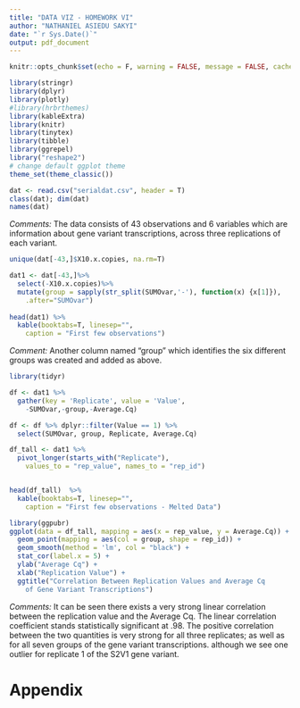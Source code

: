 ```yaml
---
title: "DATA VIZ - HOMEWORK VI"
author: "NATHANIEL ASIEDU SAKYI"
date: "`r Sys.Date()`"
output: pdf_document
---
```



```r
knitr::opts_chunk$set(echo = F, warning = FALSE, message = FALSE, cache = F)
```

```r

library(stringr)
library(dplyr)
library(plotly)
#library(hrbrthemes)
library(kableExtra)
library(knitr)
library(tinytex)
library(tibble)
library(ggrepel)
library("reshape2")
# change default ggplot theme
theme_set(theme_classic())

```


\section{Loading Complete Data Set into R}
```r
dat <- read.csv("serialdat.csv", header = T)
class(dat); dim(dat)
names(dat)

```

*Comments:* The data consists of 43 observations and 6 variables which are information about gene variant transcriptions, across three replications of each variant.


\subsection{Inspecting The Unique Groups of the Data}
```r
unique(dat[-43,]$X10.x.copies, na.rm=T)
```

\subsection{Extracting the Groups Within Data for Visualization}
```r
dat1 <- dat[-43,]%>%
  select(-X10.x.copies)%>%
  mutate(group = sapply(str_split(SUMOvar,'-'), function(x) {x[1]}),
    .after="SUMOvar")
  
head(dat1) %>%
  kable(booktabs=T, linesep="",
    caption = "First few observations") 

```
*Comment:* Another column named "group" which identifies the six different groups was created and added as above.

\section{Melting Data For Visualizing Distributions Across The Three Replications}
```r
library(tidyr)

df <- dat1 %>% 
  gather(key = 'Replicate', value = 'Value',
    -SUMOvar,-group,-Average.Cq)

df <- df %>% dplyr::filter(Value == 1) %>% 
  select(SUMOvar, group, Replicate, Average.Cq)

df_tall <- dat1 %>% 
  pivot_longer(starts_with("Replicate"), 
    values_to = "rep_value", names_to = "rep_id")


head(df_tall)  %>%
  kable(booktabs=T, linesep="",
    caption = "First few observations - Melted Data")
```



\section{Visualizing the Association Between the Replication Values and Average Cq For The Different Gene Variant Transcriptions}
```r
library(ggpubr)
ggplot(data = df_tall, mapping = aes(x = rep_value, y = Average.Cq)) + 
  geom_point(mapping = aes(col = group, shape = rep_id)) + 
  geom_smooth(method = 'lm', col = "black") + 
  stat_cor(label.x = 5) + 
  ylab("Average Cq") + 
  xlab("Replication Value") + 
  ggtitle("Correlation Between Replication Values and Average Cq
    of Gene Variant Transcriptions")
```

*Comments:* It can be seen there exists a very strong linear correlation between the replication value and the Average Cq. The linear correlation coefficient stands statistically significant at .98. The positive correlation between the two quantities is very strong for all three replicates; as well as for all seven groups of the gene variant transcriptions. although we see one outlier for replicate 1 of the S2V1 gene variant.

# Appendix {-}
```r

```


